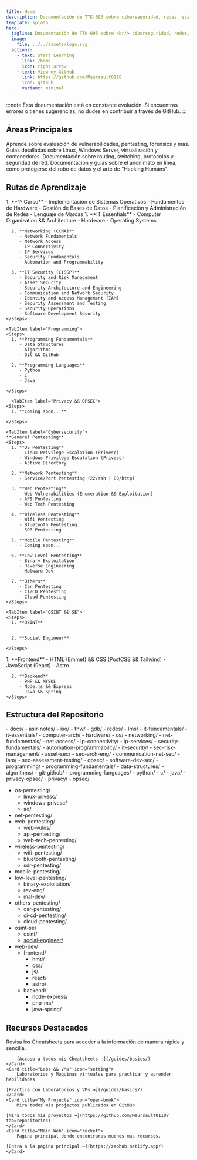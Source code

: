 ```yaml
---
title: Home
description: Documentación de TTK-095 sobre ciberseguridad, redes, sistemas, etc.
template: splash
hero:
  tagline: Documentación de TTK-095 sobre <br/> ciberseguridad, redes, sistemas, etc.
  image:
    file: ../../assets/logo.svg
  actions:
    - text: Start Learning
      link: /home
      icon: right-arrow
    - text: View my GitHub
      link: https://github.com/Meursault0110
      icon: github
      variant: minimal
---
```


:::note
Esta documentación está en constante evolución. Si encuentras errores o tienes sugerencias, no dudes en contribuir a través de GitHub.
:::


## Áreas Principales

<CardGrid stagger>
	<Card title="Ciberseguridad" icon="seti:lock">
		Aprende sobre evaluación de vulnerabilidades, pentesting, forensics y más.
	</Card>
	<Card title="Administración de Sistemas" icon="setting">
		Guías detalladas sobre Linux, Windows Server, virtualización y contenedores.
	</Card>
	<Card title="Redes" icon="seti:xml">
		Documentación sobre routing, switching, protocolos y seguridad de red.
	</Card>
	<Card title="Privacidad && Ingeniería Social" icon="rocket">
		Documentación y guías sobre el anonimato en línea, como protegerse del robo de datos y el arte de "Hacking Humans".
	</Card>
</CardGrid>

## Rutas de Aprendizaje

<Tabs>
    <TabItem label="SysAdmin (ASIR)">
    <Steps>
      1. **1º Curso**
         - Implementación de Sistemas Operativos
         - Fundamentos de Hardware
         - Gestión de Bases de Datos
		     - Planificación y Administración de Redes
		     - Lenguaje de Marcas
    </Steps>
  </TabItem>

  <TabItem label="IT Fundamentals">
    <Steps>
      1. **IT Essentials**
         - Computer Organization && Architecture
         - Hardware
         - Operating Systems
      
      2. **Networking (CCNA)**
         - Network Fundamentals
         - Network Access
         - IP Connectivity
		 - IP Services
         - Security Fundamentals
         - Automation and Programmability
      
      3. **IT Security (CISSP)**
         - Security and Risk Management
         - Asset Security
         - Security Architecture and Engineering
		 - Communication and Network Security
         - Identity and Access Management (IAM)
         - Security Assessment and Testing
		 - Security Operations
         - Software Development Security
    </Steps>
  </TabItem>

    <TabItem label="Programming">
    <Steps>
      1. **Programming Fundamentals**
         - Data Structures
         - Algorithms
         - Git && GitHub
      
      2. **Programming Languages**
         - Python
         - C
         - Java
      
    </Steps>
  </TabItem>

      <TabItem label="Privacy && OPSEC">
    <Steps>
      1. **Coming soon...**
      
    </Steps>
  </TabItem>

    <TabItem label="Cybersecurity">
	**General Pentesting**
    <Steps>
      1. **OS Pentesting**
		 - Linux Privilege Escalation (Privesc)
		 - Windows Privilege Escalation (Privesc)
         - Active Directory
      
      2. **Network Pentesting**
         - Service/Port Pentesting (22/ssh | 80/http)
      
      3. **Web Pentesting**
         - Web Vulnerabilities (Enumeration && Exploitation)
         - API Pentesting
         - Web Tech Pentesting

	  4. **Wireless Pentesting**
         - Wifi Pentesting
         - Bluetooth Pentesting
         - SDR Pentesting
      
      5. **Mobile Pentesting**
         - Coming soon...
      
      6. **Low Level Pentesting**
         - Binary Exploitation
         - Reverse Engineering
         - Malware Dev

	  7. **Others**
         - Car Pentesting
         - CI/CD Pentesting
         - Cloud Pentesting
    </Steps>
  </TabItem>

    <TabItem label="OSINT && SE">
    <Steps>
      1. **OSINT**

      
      2. **Social Engineer**

    </Steps>
  </TabItem>
  
  <TabItem label="Web-Dev">
    <Steps>
      1. **Frontend**
         - HTML (Emmet) && CSS (PostCSS && Tailwind)
         - JavaScript (React)
         - Astro
      
      2. **Backend**
         - PHP && MYSQL
         - Node.js && Express
         - Java && Spring
    </Steps>
  </TabItem>
</Tabs>

## Estructura del Repositorio

<FileTree>
- docs/
  - asir-notes/
    - iso/
    - fhw/
    - gdb/
    - redes/
    - lms/
  - it-fundamentals/
    - it-essentials/
	  - computer-arch/
	  - hardware/
	  - os/
    - networking/
	  - net-fundamentals/
	  - net-access/
	  - ip-connectivity/
	  - ip-services/
	  - security-fundamentals/
	  - automation-programmability/
    - it-security/
	  - sec-risk-management/
	  - asset-sec/
	  - sec-arch-eng/
	  - communication-net-sec/
	  - iam/
	  - sec-assessment-testing/
	  - opsec/
	  - software-dev-sec/
  - programming/
    - programming-fundamentals/
	  - data-structures/
	  - algorithms/
	  - git-github/
    - programming-languages/
	  - python/
	  - c/
	  - java/
  - privacy-opsec/
    - privacy/
    - opsec/

  - os-pentesting/
	  - linux-privesc/
      - windows-privesc/
      - ad/
  - net-pentesting/
  - web-pentesting/
	  - web-vulns/
	  - api-pentesting/
	  - web-tech-pentesting/
  - wireless-pentesting/
	  - wifi-pentesting/
	  - bluetooth-pentesting/
	  - sdr-pentesting/
  - mobile-pentesting/
  - low-level-pentesting/
	  - binary-exploitation/
	  - rev-eng/
	  - mal-dev/
  - others-pentesting/
	  - car-pentesting/
	  - ci-cd-pentesting/
	  - cloud-pentesting/
  - osint-se/
    - osint/
    - [social-engineer/](/guides/basics/)
  - web-dev/
    - frontend/
      - hmtl/
      - css/
      - js/
      - react/
      - astro/
    - backend/
      - node-express/
      - php-ms/
      - java-spring/


</FileTree>

## Recursos Destacados

<CardGrid stagger>
	<Card title="Cheatsheets" icon="document">
	Revisa los Cheatsheets para acceder a la información de manera rápida y sencilla.

		[Acceso a todos mis Cheatsheets →](/guides/basics/)
	</Card>
	<Card title="Labs && VMs" icon="setting">
		Laboratorios y Maquinas virtuales para practicar y aprender habilidades

    [Practica con Laboratorios y VMs →](/guides/basics/)
	</Card>
	<Card title="My Projects" icon="open-book">
		Mira todos mis projectos publicados en GitHub

    [Mira todos mis proyectos →](https://github.com/Meursault0110?tab=repositories)
	</Card>
	<Card title="Main Web" icon="rocket">
		Página principal donde encontraras muchos más recursos.

    [Entra a la página principal →](https://zaohub.netlify.app/)
	</Card>
</CardGrid>


